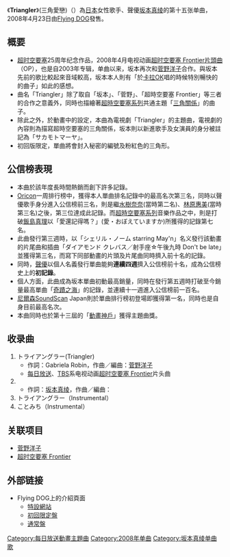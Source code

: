 {{Infobox song
| name       = Triangler
| type       = [[单曲|单曲]]
| artist     = [[坂本真绫|坂本真绫]]
| from_album = [[かぜよみ|かぜよみ]]
| cover      = VTCL-35024.jpg
| released   = 2008年4月23日
| recorded   = 2008年<br/>{{JPN}}
| genre      = [[J-POP|J-POP]]
| length     = 
| label      = [[flying_DOG|flying DOG]]
| writer     = Gabriela Robin（作詞 #1）<br/>[[菅野洋子|菅野洋子]]（作曲 #1）<br/> [[坂本真綾|坂本真綾]]（作詞 #2）<br/>[[高田みち子|高田みち子]]（作曲 #2）
| producer   = [[田村充義|田村充義]]<br/>Maaya
| prev_title = [[最后的果實|最後の果実]]
| prev_year  = 2007
| next_title = {{tsl|ja|雨が降る|雨が降る}}
| next_year  = 2008
| certification = *金（鈴聲下載・[[日本唱片協會|日本唱片協會]]）<br />
* 第13屆[[動畫神戶|動畫神戶]]主題歌賞
| chart_position = * '''週間排名最高第3名'''<small>（[[Oricon公信榜|Oricon]])</small>
* 2008年5月月間排名第7位<small>（Oricon）</small>
* 2008年度年間排名第76名<small>（Oricon）</small>
* 入榜次數26回<small>（Oricon）</small>
* 第一名<small>（尼爾森Sound ScanJapan）</small>
* 第五名<small>（[[Japan_Hot_100|Japan Hot 100]]）</small>
* 1位<small>（Billboard Japan HOT Single Sales）</small>
* 第五名<small>（[[COUNT_DOWN_TV|COUNT DOWN TV]]）</small> 
* 上榜次數10回<small>（COUNT DOWN TV）</small>
}}

{{japanese|japanese=トライアングラー|kana=トライアングラー|romaji=toraiangurā}}
{{japanese|japanese=ことみち|kana=コトミチ|romaji=kotomichi}}
《'''Triangler'''》(三角愛戀)（{{tsl|ja|トライアングラー|トライアングラー}}）為[[日本|日本]]女性歌手、聲優[[坂本真绫|坂本真绫]]的第十五张单曲，2008年4月23日由[[Flying_DOG|Flying DOG]]發售。

== 概要 ==
* [[超时空要塞|超时空要塞]]25周年纪念作品，2008年4月电视动画[[超时空要塞_Frontier|超时空要塞 Frontier]][[片頭曲|片頭曲]]（OP），也是自2003年专辑{{tsl|ja|少年アリス (坂本真綾のアルバム)|少年アリス}}，单曲{{tsl|ja|tune the rainbow|tune the rainbow}}以来，坂本再次和[[菅野洋子|菅野洋子]]合作。與坂本先前的歌比較起來音域較高，坂本本人則有「於[[卡拉OK|卡拉OK]]唱的時候特別暢快的的曲子」如此的感想。
* 曲名「Triangler」除了取自「坂本」、「菅野」、「超時空要塞 Frontier」等三者的合作之意義外，同時也描繪著[[超時空要塞系列|超時空要塞系列]]共通主題「[[三角關係|三角關係]]」的曲子。
* 除此之外，於動畫中的設定，本曲為電視劇「Triangler」的主題曲，電視劇的內容則為描寫超時空要塞的三角關係，坂本則以新進歌手及女演員的身分被註記為「サカモトマーヤ」。
* 初回版限定，單曲將會封入秘密的編號及粉紅色的三角形。

== 公信榜表現 ==
* 本曲於該年度長時間熱銷而創下許多記錄。
* [[Oricon公信榜|Oricon]]一周排行榜中，獲得本人單曲排名記錄中的最高名次第三名，同時以聲優歌手身分進入公信榜前三名，則是繼[[水樹奈奈|水樹奈奈]](當時第二名)、[[林原惠美|林原惠美]](當時第三名)之後，第三位達成此記錄。而[[超時空要塞系列|超時空要塞系列]]音樂作品之中，則是打破[[飯島真理|飯島真理]]以「愛還記得嗎？」(愛・おぼえていますか)所獲得的記錄第七名。
* 此曲發行第三週時，以「シェリル・ノーム starring May'n」名义發行該動畫的片尾曲和插曲「ダイアモンド クレバス／射手座☆午後九時 Don't be late」並獲得第三名，而寫下同部動畫的片頭及片尾曲同時擠入前十名的記錄。
* 同時，[[聲優|聲優]]以個人名義發行單曲能夠'''連續四週'''擠入公信榜前十名，成為公信榜史上的'''初記錄'''。
* 個人方面，此曲成為坂本單曲初動最高銷量，同時在發行第五週時打破至今銷量最高單曲「[[奇蹟之海|奇蹟之海]]」的記錄，並連續十一週進入公信榜前一百名。
* [[尼爾森|尼爾森]]SoundScan Japan則於單曲排行榜初登場即獲得第一名，同時也是自身目前最高名次。
* 本曲同時也於第十三屆的「[[動畫神戶|動畫神戶]]」獲得主題曲獎。

== 收录曲 ==
#トライアングラー(Triangler)
#*作詞：Gabriela Robin，作曲／編曲：[[菅野洋子|菅野洋子]]
#*[[每日放送|每日放送]]、[[東京放送|TBS]]系电视动画[[超时空要塞_Frontier|超时空要塞 Frontier]]片头曲
#{{lang|ja|ことみち}}
#*作詞：[[坂本真绫|坂本真绫]]，作曲／編曲：{{tsl|ja|高田みち子|高田みち子}}
#トライアングラー（Instrumental）
#ことみち（Instrumental）

== 关联项目 ==
*[[菅野洋子|菅野洋子]]
*[[超时空要塞_Frontier|超时空要塞 Frontier]]

== 外部链接 ==
* Flying DOG上的介紹頁面
** [http://www.jvcmusic.co.jp/maaya/kazeyomi/album.html 特設網站]{{Wayback|url=http://www.jvcmusic.co.jp/maaya/kazeyomi/album.html |date=20121211220636 }}
** [http://www.jvcmusic.co.jp/flyingdog/-/Discography/A008957/VTZL-8.html 初回限定盤]{{Wayback|url=http://www.jvcmusic.co.jp/flyingdog/-/Discography/A008957/VTZL-8.html |date=20121211220639 }}
** [http://www.jvcmusic.co.jp/flyingdog/-/Discography/A008957/VTCL-60085.html 通常盤]{{Wayback|url=http://www.jvcmusic.co.jp/flyingdog/-/Discography/A008957/VTCL-60085.html |date=20121211220631 }}

{{坂本真綾}}

{{DEFAULTSORT:Triangler}}
[[Category:每日放送動畫主題曲|Category:每日放送動畫主題曲]]
[[Category:2008年单曲|Category:2008年单曲]]
[[Category:坂本真绫单曲|Category:坂本真绫单曲]]
[[Category:超时空要塞|歌]]